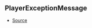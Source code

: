 ## PlayerExceptionMessage



- [Source](https://github.com/Androz2091/discord-player/blob/74f0fa7/packages/utils/src/Errors.ts#L1)